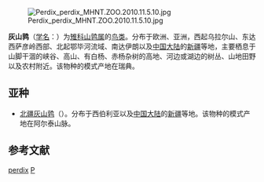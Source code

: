{{Speciesbox
| image = Perdix perdix (Marek Szczepanek).jpg
| status = LC
| status_system = iucn3.1
| status_ref={{r|iucn}}
| genus = Perdix
| species = perdix
| authority = ([[Linnaeus|Linnaeus]], 1758)
}}
[[File:Perdix_perdix_MHNT.ZOO.2010.11.5.10.jpg|thumb]]

'''灰山鹑'''（[[学名|学名]]：{{lang|la|''Perdix perdix''}}）为[[雉科|雉科]][[山鹑属|山鹑属]]的[[鸟类|鸟类]]。分布于欧洲、亚洲，西起乌拉尔山、东达西萨彦岭西部、北起鄂毕河流域、南达伊朗以及[[中国大陆|中国大陆]]的[[新疆|新疆]]等地，主要栖息于山脚干涸的峡谷、高山、有白杨、赤杨杂树的高地、河边或湖边的树丛、山地田野以及农村附近。该物种的模式产地在瑞典。{{r|id1719}}

== 亚种 ==
* [[北疆灰山鹑|北疆灰山鹑]]（{{lang|la|''Perdix perdix robusta''}}）。分布于西伯利亚以及[[中国大陆|中国大陆]]的[[新疆|新疆]]等地。该物种的模式产地在阿尔泰山脉。{{r|id1720}}

== 参考文献 ==
{{reflist|refs=
<ref name=id1719>{{cite web| url =http://www.bioinfo.cn/db05/BjdwSpecies.php?action=view&id=1719| title =灰山鹑| work =《中国动物物种编目数据库》| publisher =中国科学院微生物研究所| author =中国科学院动物研究所| accessdate =2009-04-04| deadurl =yes| archiveurl =https://web.archive.org/web/20160305025438/http://www.bioinfo.cn/db05/BjdwSpecies.php?action=view&id=1719| archivedate =2016-03-05}}</ref>
<ref name=id1720>{{cite web| url =http://www.bioinfo.cn/db05/BjdwSpecies.php?action=view&id=1720| title =灰山鹑北疆亚种| work =《中国动物物种编目数据库》| publisher =中国科学院微生物研究所| author =中国科学院动物研究所| accessdate =2009-04-04| deadurl =yes| archiveurl =https://web.archive.org/web/20160305021340/http://www.bioinfo.cn/db05/BjdwSpecies.php?action=view&id=1720| archivedate =2016-03-05}}</ref>
<ref name=iucn>BirdLife International. 2016. ''Perdix perdix''. The IUCN Red List of Threatened Species 2016: e.T22678911A85929015. http://dx.doi.org/10.2305/IUCN.UK.2016-3.RLTS.T22678911A85929015.en. Downloaded on 26 September 2017.</ref>
}}

{{Authority control}}
{{Taxonbar|from=Q26106}}

[[Category:山鹑属|perdix]]
[[Category:1758年描述的鳥類|P]]

{{鸡形目小作品}}
